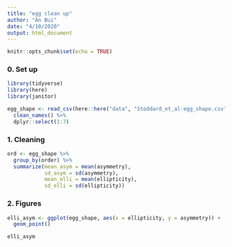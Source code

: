 ```yaml
---
title: "egg clean up"
author: "An Bui"
date: "4/10/2020"
output: html_document
---
```


```r
knitr::opts_chunk$set(echo = TRUE)
```

### 0. Set up
```r
library(tidyverse)
library(here)
library(janitor)
```

```r
egg_shape <- read_csv(here::here("data", "Stoddard_et_al-egg_shape.csv")) %>% 
  clean_names() %>% 
  dplyr::select(1:7)
```

### 1. Cleaning
```r
ord <- egg_shape %>% 
  group_by(order) %>% 
  summarize(mean_asym = mean(asymmetry),
            sd_asym = sd(asymmetry),
            mean_elli = mean(ellipticity),
            sd_elli = sd(ellipticity))
```

### 2. Figures
```r
elli_asym <- ggplot(egg_shape, aes(x = ellipticity, y = asymmetry)) +
  geom_point()

elli_asym
```





